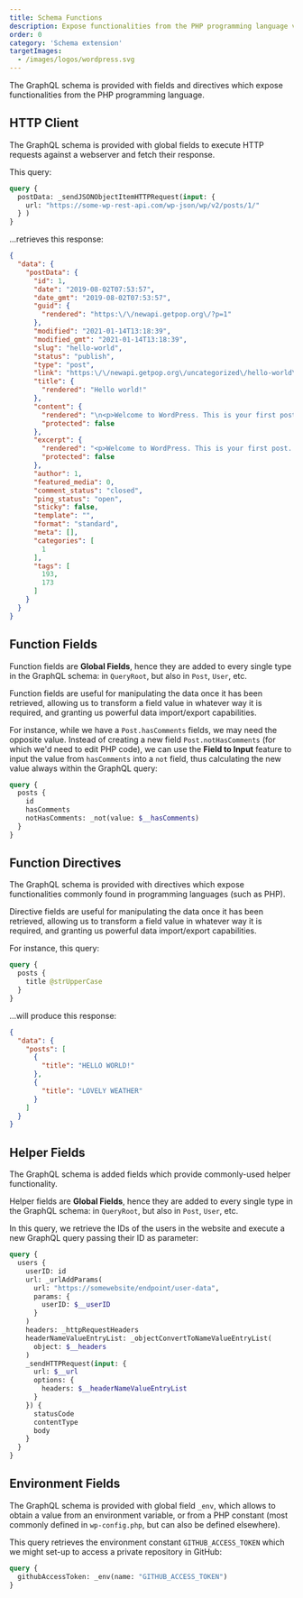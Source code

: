 ```yaml
---
title: Schema Functions
description: Expose functionalities from the PHP programming language via GraphQL fields and directives.
order: 0
category: 'Schema extension'
targetImages:
  - /images/logos/wordpress.svg
---
```


The GraphQL schema is provided with fields and directives which expose functionalities from the PHP programming language.

## HTTP Client

The GraphQL schema is provided with global fields to execute HTTP requests against a webserver and fetch their response.

This query:

```graphql
query {
  postData: _sendJSONObjectItemHTTPRequest(input: {
    url: "https://some-wp-rest-api.com/wp-json/wp/v2/posts/1/"
  } )
}
```

...retrieves this response:

```json
{
  "data": {
    "postData": {
      "id": 1,
      "date": "2019-08-02T07:53:57",
      "date_gmt": "2019-08-02T07:53:57",
      "guid": {
        "rendered": "https:\/\/newapi.getpop.org\/?p=1"
      },
      "modified": "2021-01-14T13:18:39",
      "modified_gmt": "2021-01-14T13:18:39",
      "slug": "hello-world",
      "status": "publish",
      "type": "post",
      "link": "https:\/\/newapi.getpop.org\/uncategorized\/hello-world\/",
      "title": {
        "rendered": "Hello world!"
      },
      "content": {
        "rendered": "\n<p>Welcome to WordPress. This is your first post. Edit or delete it, then start writing!<\/p>\n\n\n\n<p>I&#8217;m demonstrating a Youtube video:<\/p>\n\n\n\n<figure class=\"wp-block-embed is-type-video is-provider-youtube wp-block-embed-youtube wp-embed-aspect-16-9 wp-has-aspect-ratio\"><div class=\"wp-block-embed__wrapper\">\n<iframe loading=\"lazy\" title=\"Introduction to the Component-based API by Leonardo Losoviz | JSConf.Asia 2019\" width=\"750\" height=\"422\" src=\"https:\/\/www.youtube.com\/embed\/9pT-q0SSYow?feature=oembed\" frameborder=\"0\" allow=\"accelerometer; autoplay; clipboard-write; encrypted-media; gyroscope; picture-in-picture\" allowfullscreen><\/iframe>\n<\/div><figcaption>This is my presentation in JSConf Asia 2019<\/figcaption><\/figure>\n",
        "protected": false
      },
      "excerpt": {
        "rendered": "<p>Welcome to WordPress. This is your first post. Edit or delete it, then start writing! I&#8217;m demonstrating a Youtube video:<\/p>\n",
        "protected": false
      },
      "author": 1,
      "featured_media": 0,
      "comment_status": "closed",
      "ping_status": "open",
      "sticky": false,
      "template": "",
      "format": "standard",
      "meta": [],
      "categories": [
        1
      ],
      "tags": [
        193,
        173
      ]
    }
  }
}
```

## Function Fields

Function fields are **Global Fields**, hence they are added to every single type in the GraphQL schema: in `QueryRoot`, but also in `Post`, `User`, etc.

Function fields are useful for manipulating the data once it has been retrieved, allowing us to transform a field value in whatever way it is required, and granting us powerful data import/export capabilities.

For instance, while we have a `Post.hasComments` fields, we may need the opposite value. Instead of creating a new field `Post.notHasComments` (for which we'd need to edit PHP code), we can use the **Field to Input** feature to input the value from `hasComments` into a `not` field, thus calculating the new value always within the GraphQL query:

```graphql
query {
  posts {
    id
    hasComments
    notHasComments: _not(value: $__hasComments)
  }
}
```

## Function Directives

The GraphQL schema is provided with directives which expose functionalities commonly found in programming languages (such as PHP).

Directive fields are useful for manipulating the data once it has been retrieved, allowing us to transform a field value in whatever way it is required, and granting us powerful data import/export capabilities.

For instance, this query:

```graphql
query {
  posts {
    title @strUpperCase
  }
}
```

...will produce this response:

```json
{
  "data": {
    "posts": [
      {
        "title": "HELLO WORLD!"
      },
      {
        "title": "LOVELY WEATHER"
      }
    ]
  }
}
```

## Helper Fields

The GraphQL schema is added fields which provide commonly-used helper functionality.

Helper fields are **Global Fields**, hence they are added to every single type in the GraphQL schema: in `QueryRoot`, but also in `Post`, `User`, etc.

In this query, we retrieve the IDs of the users in the website and execute a new GraphQL query passing their ID as parameter:

```graphql
query {
  users {
    userID: id
    url: _urlAddParams(
      url: "https://somewebsite/endpoint/user-data",
      params: {
        userID: $__userID
      }
    )
    headers: _httpRequestHeaders
    headerNameValueEntryList: _objectConvertToNameValueEntryList(
      object: $__headers
    )
    _sendHTTPRequest(input: {
      url: $__url
      options: {
        headers: $__headerNameValueEntryList
      }
    }) {
      statusCode
      contentType
      body
    }
  }
}
```

## Environment Fields

The GraphQL schema is provided with global field `_env`, which allows to obtain a value from an environment variable, or from a PHP constant (most commonly defined in `wp-config.php`, but can also be defined elsewhere).

This query retrieves the environment constant `GITHUB_ACCESS_TOKEN` which we might set-up to access a private repository in GitHub:

```graphql
query {
  githubAccessToken: _env(name: "GITHUB_ACCESS_TOKEN")
}
```
